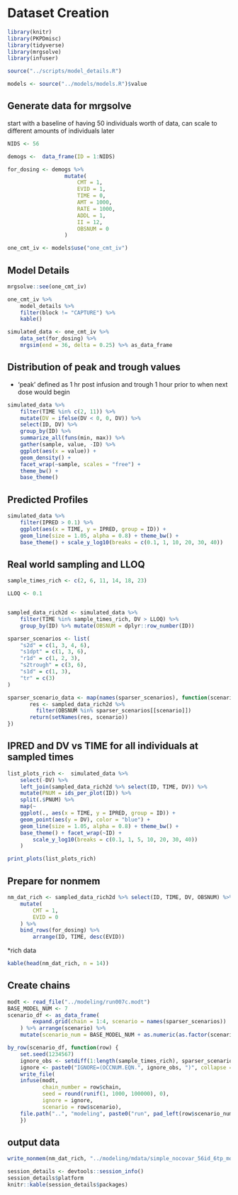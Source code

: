 # Dataset Creation

```r
library(knitr)
library(PKPDmisc)
library(tidyverse)
library(mrgsolve) 
library(infuser)
```

```r
source("../scripts/model_details.R")
```

```r
models <- source("../models/models.R")$value
```


## Generate data for mrgsolve

start with a baseline of having 50 individuals worth of data, can scale to 
different amounts of individuals later

```r
NIDS <- 56
```

```r
demogs <-  data_frame(ID = 1:NIDS)
```

```r
for_dosing <- demogs %>% 
                  mutate(
                      CMT = 1, 
                      EVID = 1,
                      TIME = 0,
                      AMT = 1000,
                      RATE = 1000,
                      ADDL = 1,
                      II = 12,
                      OBSNUM = 0
                  ) 
```

```r
one_cmt_iv <- models$use("one_cmt_iv")
```


## Model Details

```r
mrgsolve::see(one_cmt_iv)
```

```r
one_cmt_iv %>% 
    model_details %>% 
    filter(block != "CAPTURE") %>%
    kable()
```


```r
simulated_data <- one_cmt_iv %>% 
    data_set(for_dosing) %>%
    mrgsim(end = 36, delta = 0.25) %>% as_data_frame
```

## Distribution of peak and trough values

* 'peak' defined as 1 hr post infusion and trough 1 hour prior to when next dose would begin
```r
simulated_data %>% 
    filter(TIME %in% c(2, 11)) %>% 
    mutate(DV = ifelse(DV < 0, 0, DV)) %>%
    select(ID, DV) %>%
    group_by(ID) %>%
    summarize_all(funs(min, max)) %>%
    gather(sample, value, -ID) %>%
    ggplot(aes(x = value)) + 
    geom_density() +
    facet_wrap(~sample, scales = "free") +
    theme_bw() +
    base_theme()
```

## Predicted Profiles

```r
simulated_data %>% 
    filter(IPRED > 0.1) %>%
    ggplot(aes(x = TIME, y = IPRED, group = ID)) +
    geom_line(size = 1.05, alpha = 0.8) + theme_bw() +
    base_theme() + scale_y_log10(breaks = c(0.1, 1, 10, 20, 30, 40))
```

## Real world sampling and LLOQ

```r

sample_times_rich <- c(2, 6, 11, 14, 18, 23)

LLOQ <- 0.1


sampled_data_rich2d <- simulated_data %>% 
    filter(TIME %in% sample_times_rich, DV > LLOQ) %>%
    group_by(ID) %>% mutate(OBSNUM = dplyr::row_number(ID))

sparser_scenarios <- list(
    "s2d" = c(1, 3, 4, 6),
    "s1dpt" = c(1, 3, 6),
    "r1d" = c(1, 2, 3),
    "s2trough" = c(3, 6),
    "s1d" = c(1, 3),
    "tr" = c(3)
)

sparser_scenario_data <- map(names(sparser_scenarios), function(scenario) {
       res <- sampled_data_rich2d %>%
         filter(OBSNUM %in% sparser_scenarios[[scenario]])
       return(setNames(res, scenario))
})
```


## IPRED and DV vs TIME for all individuals at sampled times

```r
list_plots_rich <-  simulated_data %>%
    select(-DV) %>% 
    left_join(sampled_data_rich2d %>% select(ID, TIME, DV)) %>%
    mutate(PNUM = ids_per_plot(ID)) %>%
    split(.$PNUM) %>%
    map(~ 
    ggplot(., aes(x = TIME, y = IPRED, group = ID)) +
    geom_point(aes(y = DV), color = "blue") + 
    geom_line(size = 1.05, alpha = 0.8) + theme_bw() +
    base_theme() + facet_wrap(~ID) +
        scale_y_log10(breaks = c(0.1, 1, 5, 10, 20, 30, 40))
    )

print_plots(list_plots_rich)
```

## Prepare for nonmem

```r
nm_dat_rich <- sampled_data_rich2d %>% select(ID, TIME, DV, OBSNUM) %>%
    mutate(
        CMT = 1,
        EVID = 0
    ) %>%
    bind_rows(for_dosing) %>%
        arrange(ID, TIME, desc(EVID))
```

*rich data

```r
kable(head(nm_dat_rich, n = 14))
```

## Create chains

```r
modt <- read_file("../modeling/run007c.modt")
BASE_MODEL_NUM <- 7
scenario_df <- as_data_frame(
        expand.grid(chain = 1:4, scenario = names(sparser_scenarios))
    ) %>% arrange(scenario) %>%
    mutate(scenario_num = BASE_MODEL_NUM + as.numeric(as.factor(scenario)))

by_row(scenario_df, function(row) {
    set.seed(1234567)
    ignore_obs <- setdiff(1:length(sample_times_rich), sparser_scenarios[[row$scenario]])
    ignore <- paste0("IGNORE=(OCCNUM.EQN.", ignore_obs, ")", collapse = " ")
    write_file(
    infuse(modt, 
           chain_number = row$chain, 
           seed = round(runif(1, 1000, 100000), 0),
           ignore = ignore,
           scenario = row$scenario), 
    file.path("..", "modeling", paste0("run", pad_left(row$scenario_num, 3), "c", row$chain, ".mod")))
    })

```

## output data

```r
write_nonmem(nm_dat_rich, "../modeling/mdata/simple_nocovar_56id_6tp_md.csv")
```


```r
session_details <- devtools::session_info()
session_details$platform
knitr::kable(session_details$packages)
```

